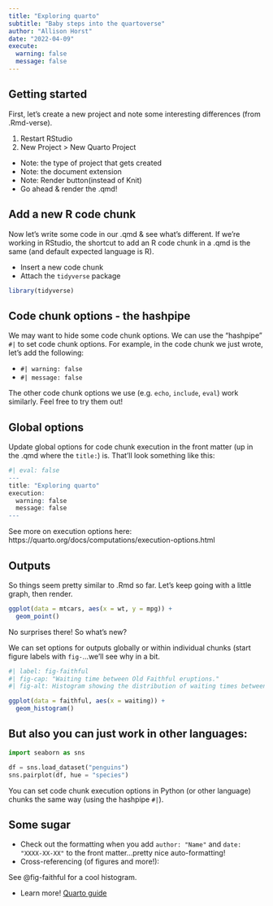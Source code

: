```yaml
---
title: "Exploring quarto"
subtitle: "Baby steps into the quartoverse"
author: "Allison Horst"
date: "2022-04-09"
execute:
  warning: false
  message: false
---
```


## Getting started

First, let's create a new project and note some interesting differences (from .Rmd-verse).

1.  Restart RStudio
2.  New Project \> New Quarto Project

-   Note: the type of project that gets created
-   Note: the document extension
-   Note: Render button(instead of Knit)
-   Go ahead & render the .qmd!

## Add a new R code chunk

Now let's write some code in our .qmd & see what's different. If we're working in RStudio, the shortcut to add an R code chunk in a .qmd is the same (and default expected language is R).

-   Insert a new code chunk
-   Attach the `tidyverse` package

```r
library(tidyverse)
```

## Code chunk options - the hashpipe

We may want to hide some code chunk options. We can use the "hashpipe" `#|` to set code chunk options. For example, in the code chunk we just wrote, let's add the following:

-   `#| warning: false`
-   `#| message: false`

The other code chunk options we use (e.g. `echo`, `include`, `eval`) work similarly. Feel free to try them out!

## Global options

Update global options for code chunk execution in the front matter (up in the .qmd where the `title:`) is. That'll look something like this:

```r
#| eval: false
---
title: "Exploring quarto"
execution: 
  warning: false
  message: false
---
```

See more on execution options here: https://quarto.org/docs/computations/execution-options.html

## Outputs

So things seem pretty similar to .Rmd so far. Let's keep going with a little graph, then render.

```r
ggplot(data = mtcars, aes(x = wt, y = mpg)) + 
  geom_point()
```

No surprises there! So what's new?

We can set options for outputs globally or within individual chunks (start figure labels with `fig-`...we'll see why in a bit.

```r
#| label: fig-faithful 
#| fig-cap: "Waiting time between Old Faithful eruptions."
#| fig-alt: Histogram showing the distribution of waiting times between Old Faithful eruptions. The distribution is bimodal, with a shorter duration peak around 55 minutes and a longer duration peak around 80 minutes. 

ggplot(data = faithful, aes(x = waiting)) +
  geom_histogram()
```

## But also you can just work in other languages:

```python
import seaborn as sns

df = sns.load_dataset("penguins")
sns.pairplot(df, hue = "species")
```

You can set code chunk execution options in Python (or other language) chunks the same way (using the hashpipe `#|`). 

## Some sugar

-   Check out the formatting when you add `author: "Name"` and `date: "XXXX-XX-XX"` to the front matter...pretty nice auto-formatting!
-   Cross-referencing (of figures and more!):

See @fig-faithful for a cool histogram.

- Learn more! [Quarto guide](https://quarto.org/docs/guide/)

